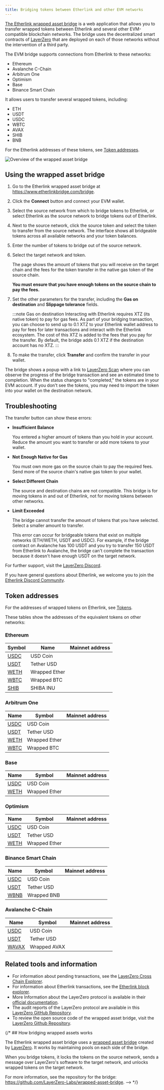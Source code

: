 ```yaml
---
title: Bridging tokens between Etherlink and other EVM networks
---
```



[The Etherlink wrapped asset bridge](https://www.etherlinkbridge.com/) is a web application that allows you to transfer wrapped tokens between Etherlink and several other EVM-compatible blockchain networks.
The bridge uses the decentralized smart contracts of [LayerZero](https://layerzero.network/) that are deployed on each of those networks without the intervention of a third party.

The EVM bridge supports connections from Etherlink to these networks:

- Ethereum
- Avalanche C-Chain
- Arbitrum One
- Optimism
- Base
- Binance Smart Chain

It allows users to transfer several wrapped tokens, including:

- ETH
- USDT
- USDC
- WBTC
- AVAX
- SHIB
- BNB

For the Etherlink addresses of these tokens, see [Token addresses](#token-addresses).

![Overview of the wrapped asset bridge](/img/wab-details.png)

## Using the wrapped asset bridge

1. Go to the Etherlink wrapped asset bridge at https://www.etherlinkbridge.com/bridge.

1. Click the **Connect** button and connect your EVM wallet.

1. Select the source network from which to bridge tokens to Etherlink, or select Etherlink as the source network to bridge tokens out of Etherlink.

1. Next to the source network, click the source token and select the token to transfer from the source network.
The interface shows all bridgeable tokens across all available networks and your token balances.

1. Enter the number of tokens to bridge out of the source network.

1. Select the target network and token.

   The page shows the amount of tokens that you will receive on the target chain and the fees for the token transfer in the native gas token of the source chain.

   **You must ensure that you have enough tokens on the source chain to pay the fees.**

1. Set the other parameters for the transfer, including the **Gas on destination** and **Slippage tolerance** fields.

   :::note Gas on destination
   Interacting with Etherlink requires XTZ (its native token) to pay for gas fees.
   As part of your bridging transaction, you can choose to send up to 0.1 XTZ to your Etherlink wallet address to pay for fees for later transactions and interact with the Etherlink ecosystem.
   The cost of this XTZ is added to the fees that you pay for the transfer.
   By default, the bridge adds 0.1 XTZ if the destination account has no XTZ.
   :::

1. To make the transfer, click **Transfer** and confirm the transfer in your wallet.

The bridge shows a popup with a link to [LayerZero Scan](https://layerzeroscan.com/) where you can observe the progress of the bridge transaction and see an estimated time to completion.
When the status changes to "completed," the tokens are in your EVM account.
If you don't see the tokens, you may need to import the token into your wallet on the destination network.

## Troubleshooting

The transfer button can show these errors:

- **Insufficient Balance**

   You entered a higher amount of tokens than you hold in your account.
   Reduce the amount you want to transfer or add more tokens to your wallet.

- **Not Enough Native for Gas**

   You must own more gas on the source chain to pay the required fees.
   Send more of the source chain's native gas token to your wallet.

- **Select Different Chain**

   The source and destination chains are not compatible.
   This bridge is for moving tokens in and out of Etherlink, not for moving tokens between other networks.

- **Limit Exceeded**

   The bridge cannot transfer the amount of tokens that you have selected.
   Select a smaller amount to transfer.

   This error can occur for bridgeable tokens that exist on multiple networks (ETH/WETH, USDT and USDC).
   For example, if the bridge contract on Avalanche has 100 USDT and you try to transfer 150 USDT from Etherlink to Avalanche, the bridge can't complete the transaction because it doesn't have enough USDT on the target network.

For further support, visit the [LayerZero Discord](https://discord-layerzero.netlify.app/discord).

If you have general questions about Etherlink, we welcome you to join the [Etherlink Discord Community](https://discord.com/invite/etherlink).

## Token addresses

For the addresses of wrapped tokens on Etherlink, see [Tokens](./tokens).

These tables show the addresses of the equivalent tokens on other networks:

### Ethereum

<table>
<thead>
  <th>Symbol</th>
  <th>Name</th>
  <th>Mainnet address</th>
</thead>
<tbody>

<tr>
  <td><a href="https://etherscan.io/address/0xA0b86991c6218b36c1d19D4a2e9Eb0cE3606eB48" target="_blank">USDC</a></td>
  <td>USD Coin</td>
  <td><InlineCopy code="0xA0b86991c6218b36c1d19D4a2e9Eb0cE3606eB48" /></td>
</tr>
<tr>
  <td><a href="https://etherscan.io/address/0xdAC17F958D2ee523a2206206994597C13D831ec7" target="_blank">USDT</a></td>
  <td>Tether USD</td>
  <td><InlineCopy code="0xdAC17F958D2ee523a2206206994597C13D831ec7" /></td>
</tr>
<tr>
  <td><a href="https://etherscan.io/address/0xC02aaA39b223FE8D0A0e5C4F27eAD9083C756Cc2" target="_blank">WETH</a></td>
  <td>Wrapped Ether</td>
  <td><InlineCopy code="0xC02aaA39b223FE8D0A0e5C4F27eAD9083C756Cc2" /></td>
</tr>
<tr>
  <td><a href="https://etherscan.io/address/0x2260FAC5E5542a773Aa44fBCfeDf7C193bc2C599" target="_blank">WBTC</a></td>
  <td>Wrapped BTC</td>
  <td><InlineCopy code="0x2260FAC5E5542a773Aa44fBCfeDf7C193bc2C599" /></td>
</tr>
<tr>
  <td><a href="https://etherscan.io/address/0x95aD61b0a150d79219dCF64E1E6Cc01f0B64C4cE" target="_blank">SHIB</a></td>
  <td>SHIBA INU</td>
  <td><InlineCopy code="0x95aD61b0a150d79219dCF64E1E6Cc01f0B64C4cE" /></td>
</tr>

</tbody>
</table>

### Arbitrum One

<table>
<thead>
  <th>Name</th>
  <th>Symbol</th>
  <th>Mainnet address</th>
</thead>
<tbody>

<tr>
  <td><a href="https://arbiscan.io/address/0xaf88d065e77c8cC2239327C5EDb3A432268e5831" target="_blank">USDC</a></td>
  <td>USD Coin</td>
  <td><InlineCopy code="0xaf88d065e77c8cC2239327C5EDb3A432268e5831" /></td>
</tr>
<tr>
  <td><a href="https://arbiscan.io/address/0xFd086bC7CD5C481DCC9C85ebE478A1C0b69FCbb9" target="_blank">USDT</a></td>
  <td>Tether USD</td>
  <td><InlineCopy code="0xFd086bC7CD5C481DCC9C85ebE478A1C0b69FCbb9" /></td>
</tr>
<tr>
  <td><a href="https://arbiscan.io/address/0x82aF49447D8a07e3bd95BD0d56f35241523fBab1" target="_blank">WETH</a></td>
  <td>Wrapped Ether</td>
  <td><InlineCopy code="0x82aF49447D8a07e3bd95BD0d56f35241523fBab1" /></td>
</tr>
<tr>
  <td><a href="https://arbiscan.io/address/0x2f2a2543B76A4166549F7aaB2e75Bef0aefC5B0f" target="_blank">WBTC</a></td>
  <td>Wrapped BTC</td>
  <td><InlineCopy code="0x2f2a2543B76A4166549F7aaB2e75Bef0aefC5B0f" /></td>
</tr>

</tbody>
</table>

### Base

<table>
<thead>
  <th>Name</th>
  <th>Symbol</th>
  <th>Mainnet address</th>
</thead>
<tbody>

<tr>
  <td><a href="https://basescan.org/address/0x833589fCD6eDb6E08f4c7C32D4f71b54bdA02913" target="_blank">USDC</a></td>
  <td>USD Coin</td>
  <td><InlineCopy code="0x833589fCD6eDb6E08f4c7C32D4f71b54bdA02913" /></td>
</tr>
<tr>
  <td><a href="https://basescan.org/address/0x4200000000000000000000000000000000000006" target="_blank">WETH</a></td>
  <td>Wrapped Ether</td>
  <td><InlineCopy code="0x4200000000000000000000000000000000000006" /></td>
</tr>

</tbody>
</table>

### Optimism

<table>
<thead>
  <th>Name</th>
  <th>Symbol</th>
  <th>Mainnet address</th>
</thead>
<tbody>

<tr>
  <td><a href="https://optimistic.etherscan.io/address/0x0b2C639c533813f4Aa9D7837CAf62653d097Ff85" target="_blank">USDC</a></td>
  <td>USD Coin</td>
  <td><InlineCopy code="0x0b2C639c533813f4Aa9D7837CAf62653d097Ff85" /></td>
</tr>
<tr>
  <td><a href="https://optimistic.etherscan.io/address/0x94b008aA00579c1307B0EF2c499aD98a8ce58e58" target="_blank">USDT</a></td>
  <td>Tether USD</td>
  <td><InlineCopy code="0x94b008aA00579c1307B0EF2c499aD98a8ce58e58" /></td>
</tr>
<tr>
  <td><a href="https://optimistic.etherscan.io/address/0x4200000000000000000000000000000000000006" target="_blank">WETH</a></td>
  <td>Wrapped Ether</td>
  <td><InlineCopy code="0x4200000000000000000000000000000000000006" /></td>
</tr>

</tbody>
</table>

### Binance Smart Chain

<table>
<thead>
  <th>Name</th>
  <th>Symbol</th>
  <th>Mainnet address</th>
</thead>
<tbody>

<tr>
  <td><a href="https://testnet.bscscan.com/address/0x8AC76a51cc950d9822D68b83fE1Ad97B32Cd580d" target="_blank">USDC</a></td>
  <td>USD Coin</td>
  <td><InlineCopy code="0x8AC76a51cc950d9822D68b83fE1Ad97B32Cd580d" /></td>
</tr>
<tr>
  <td><a href="https://testnet.bscscan.com/address/0x55d398326f99059fF775485246999027B3197955" target="_blank">USDT</a></td>
  <td>Tether USD</td>
  <td><InlineCopy code="0x55d398326f99059fF775485246999027B3197955" /></td>
</tr>
<tr>
  <td><a href="https://testnet.bscscan.com/address/0xbb4CdB9CBd36B01bD1cBaEBF2De08d9173bc095c" target="_blank">WBNB</a></td>
  <td>Wrapped BNB</td>
  <td><InlineCopy code="0xbb4CdB9CBd36B01bD1cBaEBF2De08d9173bc095c" /></td>
</tr>

</tbody>
</table>

### Avalanche C-Chain

<table>
<thead>
  <th>Name</th>
  <th>Symbol</th>
  <th>Mainnet address</th>
</thead>
<tbody>

<tr>
  <td><a href="https://avascan.info/blockchain/c/address/0xB97EF9Ef8734C71904D8002F8b6Bc66Dd9c48a6E" target="_blank">USDC</a></td>
  <td>USD Coin</td>
  <td><InlineCopy code="0xB97EF9Ef8734C71904D8002F8b6Bc66Dd9c48a6E" /></td>
</tr>
<tr>
  <td><a href="https://avascan.info/blockchain/c/address/0x9702230A8Ea53601f5cD2dc00fDBc13d4dF4A8c7" target="_blank">USDT</a></td>
  <td>Tether USD</td>
  <td><InlineCopy code="0x9702230A8Ea53601f5cD2dc00fDBc13d4dF4A8c7" /></td>
</tr>
<tr>
  <td><a href="https://avascan.info/blockchain/c/address/0xB31f66AA3C1e785363F0875A1B74E27b85FD66c7" target="_blank">WAVAX</a></td>
  <td>Wrapped AVAX</td>
  <td><InlineCopy code="0xB31f66AA3C1e785363F0875A1B74E27b85FD66c7" /></td>
</tr>

</tbody>
</table>

## Related tools and information

- For information about pending transactions, see the [LayerZero Cross Chain Explorer](https://layerzeroscan.com/).
- For information about Etherlink transactions, see the [Etherlink block explorer](https://explorer.etherlink.com/).
- More Information about the LayerZero protocol is available in their [official documentation](https://docs.layerzero.network/).
- The audit reports of the LayerZero protocol are available in this [LayerZero GitHub Repository](https://github.com/LayerZero-Labs/LayerZero/tree/main/audit).
- To review the open source code of the wrapped asset bridge, visit the [LayerZero Github Repository](https://github.com/LayerZero-Labs/wrapped-asset-bridge).

{/* ## How bridging wrapped assets works

The Etherlink wrapped asset bridge uses a [wrapped asset bridge](https://github.com/LayerZero-Labs/wrapped-asset-bridge) created by [LayerZero](https://layerzero.network/).
It works by maintaining pools on each side of the bridge.

When you bridge tokens, it locks the tokens on the source network, sends a message over LayerZero's software to the target network, and unlocks wrapped tokens on the target network.

For more information, see the repository for the bridge: https://github.com/LayerZero-Labs/wrapped-asset-bridge. -->
*/}

